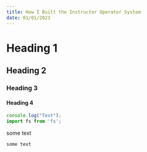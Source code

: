 ```yaml
---
title: How I Built the Instructor Operator System
date: 01/01/2023
---
```


# Heading 1

## Heading 2

### Heading 3

#### Heading 4

```jsx
console.log("Test");
import fs from 'fs';
```

some text
```
some text
```